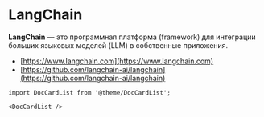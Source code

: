 # LangChain

**LangChain** — это программная платформа (framework) для интеграции больших языковых моделей (LLM) в собственные приложения.

* [https://www.langchain.com](https://www.langchain.com)
* [https://github.com/langchain-ai/langchain](https://github.com/langchain-ai/langchain)

```mdx-code-block
import DocCardList from '@theme/DocCardList';

<DocCardList />
```
